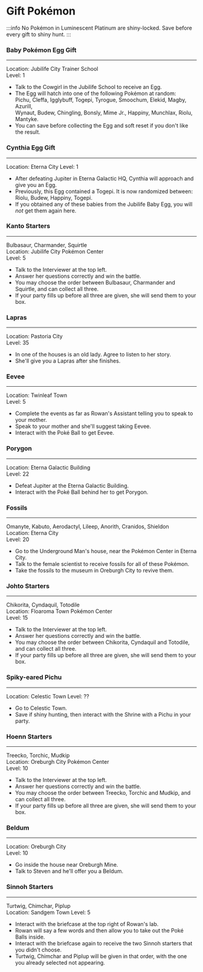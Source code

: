 # Gift Pokémon
:::info
No Pokémon in Luminescent Platinum are shiny-locked. Save before every gift to shiny hunt.
:::
### Baby Pokémon Egg Gift
---
Location: Jubilife City Trainer School  
Level: 1
- Talk to the Cowgirl in the Jubilife School to receive an Egg.
- The Egg will hatch into one of the following Pokémon at random:  
	Pichu, Cleffa, Igglybuff, Togepi, Tyrogue, Smoochum, Elekid, Magby, Azurill,  
	Wynaut, Budew, Chingling, Bonsly, Mime Jr., Happiny, Munchlax, Riolu, Mantyke.
- You can save before collecting the Egg and soft reset if you don't like the result.

### Cynthia Egg Gift
---
Location: Eterna City
Level: 1
- After defeating Jupiter in Eterna Galactic HQ, Cynthia will approach and give you an Egg.
- Previously, this Egg contained a Togepi. It is now randomized between:
	Riolu, Budew, Happiny, Togepi.
- If you obtained any of these babies from the Jubilife Baby Egg, you will *not* get them again here.

### Kanto Starters
---
Bulbasaur, Charmander, Squirtle  
Location: Jubilife City Pokémon Center  
Level: 5 
- Talk to the Interviewer at the top left.
- Answer her questions correctly and win the battle.
- You may choose the order between Bulbasaur, Charmander and Squirtle, and can collect all three.
- If your party fills up before all three are given, she will send them to your box.

### Lapras
---
Location: Pastoria City  
Level: 35 
- In one of the houses is an old lady. Agree to listen to her story.
- She'll give you a Lapras after she finishes.

### Eevee
---
Location: Twinleaf Town  
Level: 5
- Complete the events as far as Rowan's Assistant telling you to speak to your mother.
- Speak to your mother and she'll suggest taking Eevee.
- Interact with the Poké Ball to get Eevee.

### Porygon
---
Location: Eterna Galactic Building  
Level: 22
- Defeat Jupiter at the Eterna Galactic Building.
- Interact with the Poké Ball behind her to get Porygon.

### Fossils
---
Omanyte, Kabuto, Aerodactyl, Lileep, Anorith, Cranidos, Shieldon  
Location: Eterna City  
Level: 20
- Go to the Underground Man's house, near the Pokémon Center in Eterna City.
- Talk to the female scientist to receive fossils for all of these Pokémon.
- Take the fossils to the museum in Oreburgh City to revive them.

### Johto Starters
---
Chikorita, Cyndaquil, Totodile  
Location: Floaroma Town Pokémon Center  
Level: 15
- Talk to the Interviewer at the top left.
- Answer her questions correctly and win the battle.
- You may choose the order between Chikorita, Cyndaquil and Totodile, and can collect all three.
- If your party fills up before all three are given, she will send them to your box.

### Spiky-eared Pichu
---
Location: Celestic Town
Level: ??
- Go to Celestic Town.
- Save if shiny hunting, then interact with the Shrine with a Pichu in your party.

### Hoenn Starters
---
Treecko, Torchic, Mudkip  
Location: Oreburgh City Pokémon Center  
Level: 10
- Talk to the Interviewer at the top left.
- Answer her questions correctly and win the battle.
- You may choose the order between Treecko, Torchic and Mudkip, and can collect all three.
- If your party fills up before all three are given, she will send them to your box.

### Beldum
---
Location: Oreburgh City  
Level: 10
- Go inside the house near Oreburgh Mine.
- Talk to Steven and he'll offer you a Beldum.

### Sinnoh Starters 
---
Turtwig, Chimchar, Piplup  
Location: Sandgem Town
Level: 5
- Interact with the briefcase at the top right of Rowan's lab.
- Rowan will say a few words and then allow you to take out the Poké Balls inside.
- Interact with the briefcase again to receive the two Sinnoh starters that you didn't choose.
- Turtwig, Chimchar and Piplup will be given in that order, with the one you already selected not appearing.
